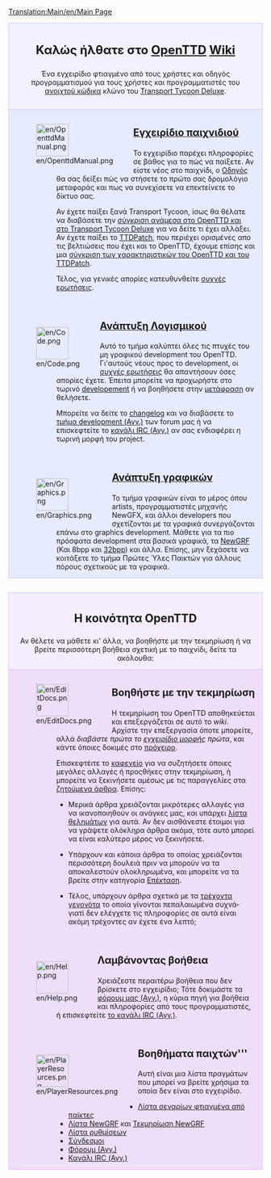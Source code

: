 {{en/-}}
[[Translation:Main/en/Main Page]]
<div style="background-color: #f1f2fe; border: 1px solid #c7c8fe; margin: 0; padding: 1em 1em 1em 1em; text-align:center">
<div style="font-size:1.7em; font-weight:bold">Καλώς ήλθατε στο <span class="plainlinks">[http://www.openttd.org/ OpenTTD]</span> [http://el.wikipedia.org/wiki/Wiki Wiki]</div>
Ένα εγχειρίδιο φτιαγμένο από τους χρήστες και οδηγός προγραμματισμού για τους χρήστες και προγραμματιστές του [http://www.opensource.org/ ανοιχτού κώδικα] κλώνο του [[Main/el/Transport Tycoon Deluxe|Transport Tycoon Deluxe]].</div>
<div style="background-color: #E7EBFF; border: 1px solid #c7c8fe; border-top:none; padding: 1em 1em 0em 1em; margin-bottom:2em">
<div style="float:left">[[File:en/OpenttdManual.png|64px]]</div>
<div style="margin-left:80px; margin-bottom:4em">
<div style="font-size:1.4em; font-weight:bold">[[Main/el/OpenTTD|Εγχειρίδιο παιχνιδιού]]</div>
Το εγχειρίδιο παρέχει πληροφορίες σε βάθος για το πώς να παίξετε. Αν είστε νέος στο παιχνίδι, ο [[Main/el/Οδηγός|Οδηγός]] θα σας δείξει πώς να στήσετε το πρώτο σας δρομολόγιο μεταφοράς και πως να συνεχίσετε να επεκτείνετε το δίκτυο σας.

Αν έχετε παίξει ξανά Transport Tycoon, ίσως θα θέλατε να διαβάσετε την [[Main/el/Αλλαγές από το TTD|σύγκριση ανάμεσα στο OpenTTD και στο Transport Tycoon Deluxe]] για να δείτε τι έχει αλλάξει. Αν έχετε παίξει το [[Main/el/TTDPatch|TTDPatch]], που περιέχει ορισμένες απο τις βελτιώσεις που έχει και το OpenTTD, έχουμε επίσης και μια [[Main/el/Σύγκριση των χαρακτηριστικών του OpenTTD και του TTDPatch|σύγκριση των χαρακτηριστικών του OpenTTD και του TTDPatch]].

Τέλος, για γενικές απορίες κατευθυνθείτε [[Main/el/Συχνές ερωτήσεις|συχνές ερωτήσεις]].
</div>

<div style="float:left">[[File:en/Code.png|64px]]</div>
<div style="margin-left:80px; margin-bottom:4em">
<div style="font-size:1.4em; font-weight:bold">[[Main/el/Ανάπτυξη λογισμικού|Ανάπτυξη Λογισμικού]]</div>
Αυτό το τμήμα καλύπτει όλες τις πτυχές του μη γραφικού development του OpenTTD. Γι'αυτούς νέους προς το development, οι [[Main/el/Συχνές ερωτήσεις development|συχνές ερωτήσεις]] θα απαντήσουν όσες απορίες έχετε.  Έπειτα μπορείτε να προχωρήστε στο τωρινό  [[Main/el/Ανάπτυξη λογισμικού|developement]] ή να βοηθήσετε στην  [[Main/el/Διεθνοποίηση|μετάφραση]] αν θελήσετε.

Μπορείτε να δείτε το [http://hg.openttd.org/openttd/trunk.hg/shortlog changelog] και να διαβάσετε το [http://www.tt-forums.net/viewforum.php?f=33 τμήμα development (Αγγ.)] των forum μας ή να επισκεφτείτε το [[Main/en/IRC channel|κανάλι IRC (Αγγ.)]] αν σας ενδιαφέρει η τωρινή μορφή του project.<br>
</div>

<div style="float:left">[[File:en/Graphics.png|64px]]</div>
<div style="margin-left:80px; margin-bottom:1em; min-height:64px">
<div style="font-size:1.4em; font-weight:bold">[[Main/el/Ανάπτυξη γραφικών|Ανάπτυξη γραφικών]]</div>
Το τμήμα γραφικών είναι το μέρος όπου artists, προγραμματιστές μηχανής NewGFX, και άλλοι developers  που σχετίζονται με τα γραφικά συνεργάζονται επάνω στο graphics development. Μάθετε για τα πιο πρόσφατα development στα βασικά γραφικά, τα [[Main/el/Τεκμηρίωση NewGRF|NewGRF]] (Και 8bpp και [[Main/el/Παίζοντας με γραφικά 32bpp|32bpp]]) και άλλα. Επίσης, μην ξεχάσετε να κοιτάξετε το τμήμα Πρώτες Ύλες Παικτών για άλλους πόρους  σχετικούς με τα γραφικά.
</div>

</div>

<div style="background-color: #F5EDFC; border: 1px solid #E1BBFF; margin: 0; padding: 1em 1em 0em 1em; text-align:center">
<div style="font-size:1.6em; font-weight:bold; text-align:center">Η κοινότητα OpenTTD</div>
Αν θέλετε να μάθετε κι' άλλα, να βοηθήστε με την τεκμηρίωση  ή να βρείτε περισσότερη βοήθεια σχετική με το παιχνίδι, δείτε τα ακόλουθα:
</div>

<div style="background-color: #EDDEFA; border: 1px solid #E1BBFF; border-top:none; padding: 1em 1em 0em 1em;">

<div style="float:left">[[File:en/EditDocs.png|64px]]</div>
<div style="margin-left:80px; margin-bottom:4em">
<div style="font-size:1.4em; font-weight:bold">Βοηθήστε με την τεκμηρίωση</div>
Η τεκμηρίωση του OpenTTD αποθηκεύεται και επεξεργάζεται σε αυτό το <em>wiki</em>. Αρχίστε την επεξεργασία όποτε μπορείτε, αλλά ''διαβάστε πρώτα το [[Main/el/Εγχειρίδιο μορφής|εγχειρίδιο μορφής]] πρώτα'', και κάντε όποιες δοκιμές στο [[Main/el/Πρόχειρο|πρόχειρο]].  

Επισκεφτέιτε το [[Main/el/Καφενείο|καφενείο]] για να συζητήσετε όποιες μεγάλες αλλαγές ή προςθήκες στην τεκμηρίωση, ή μπορείτε να ξεκινήσετε αμέσως με τις παραγγελίες στα [[Main/el/Ζητούμενα άρθρα|ζητούμενα άρθρα]]. Επίσης:

*Μερικά άρθρα χρειάζονται μικρότερες αλλαγές για να ικανοποιηθούν οι ανάγκες μας, και υπάρχει [[Category/el/Λίστα θελημάτων|λίστα θελημάτων]] για αυτά.  Αν δεν αισθάνεστε έτοιμοι για να γράψετε ολόκληρα άρθρα ακόμα, τότε αυτό μπορεί να είναι καλύτερο μέρος να ξεκινήσετε.

*Υπάρχουν και κάποια άρθρα το οποίας χρειάζονται περισσότερη δουλειά πριν να μπορούν να τα αποκαλεστούν ολοκληρωμένα, και μπορείτε να τα βρείτε στην κατηγορία [[Category/el/Άρθρα προς επέκταση|Επέκταση]]. 

*Τέλος, υπάρχουν άρθρα σχετικά με τα [[Category/el/Τρέχοντα γεγονότα|τρέχοντα γεγονότα]] το οποία γίνονται πεπαλαιωμένα συχνά- γιατί δεν ελέγχετε τις πληροφορίες σε αυτά είναι ακόμη τρέχοντες αν έχετε ένα λεπτό;
</div>

<div style="float:left">[[File:en/Help.png|64px]]</div>
<div style="margin-left:80px; margin-bottom:4em">
<div style="font-size:1.4em; font-weight:bold">Λαμβάνοντας βοήθεια</div>
Χρειάζεστε περαιτέρω βοήθεια που δεν βρίσκετε στο εγχειρίδιο; Τότε δοκιμάστε τα [http://www.tt-forums.net/viewforum.php?f=55 φόρουμ μας (Αγγ.)], η κύρια πηγή για βοήθεια και πληροφορίες από τους προγραμματιστές, ή επισκεφτείτε [[Main/en/IRC channel|το κανάλι IRC (Αγγ.)]].
</div>

<div style="float:left">[[File:en/PlayerResources.png|64px]]</div>
<div style="margin-left:80px; margin-bottom:1em">
<div style="font-size:1.4em; font-weight:bold">Βοηθήματα παιχτών'''</div>
Αυτή είναι μια λίστα πραγμάτων που μπορεί να βρείτε χρήσιμα τα οποία δεν είναι στο εγχειρίδιο.
*[[Main/el/Σενάρια|Λίστα σεναρίων φτιαγμένα από παίκτες]]
*[[Main/el/Λίστα NewGRF|Λίστα NewGRF]] και [[Main/el/Τεκμηρίωση NewGRF|Τεκμηρίωση NewGRF]]
*[[Main/el/Προχωρημένες Ρυθμίσεις|Λίστα ρυθμίσεων]]
*[[Main/el/Σύνδεσμοι|Σύνδεσμοι]]
*[http://www.tt-forums.net/viewforum.php?f=55 Φόρουμ (Αγγ.)]
*[[Main/en/IRC channel|Κανάλι IRC (Αγγ.)]]
</div>
</div>